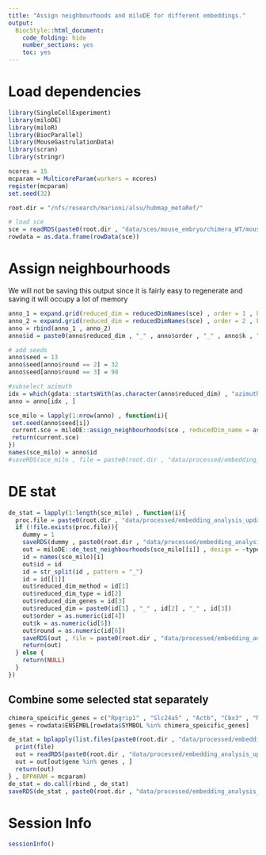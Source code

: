 ```yaml
---
title: "Assign neighbourhoods and miloDE for different embeddings."
output:
  BiocStyle::html_document:
    code_folding: hide
    number_sections: yes
    toc: yes  
---
```

# Load dependencies

```r


library(SingleCellExperiment)
library(miloDE)
library(miloR)
library(BiocParallel)
library(MouseGastrulationData)
library(scran)
library(stringr)

ncores = 15
mcparam = MulticoreParam(workers = ncores)
register(mcparam)
set.seed(32)

root.dir = "/nfs/research/marioni/alsu/hubmap_metaRef/"

# load sce 
sce = readRDS(paste0(root.dir , "data/sces/mouse_embryo/chimera_WT/mouse_embryo_wt_chimera.Rds"))
rowdata = as.data.frame(rowData(sce))

```


# Assign neighbourhoods

We will not be saving this output since it is fairly easy to regenerate and saving it will occupy a lot of memory

```r


anno_1 = expand.grid(reduced_dim = reducedDimNames(sce) , order = 1 , k = c(100,200) , round = c(1:3))
anno_2 = expand.grid(reduced_dim = reducedDimNames(sce) , order = 2 , k = c(10,20) , round = c(1:3))
anno = rbind(anno_1 , anno_2)
anno$id = paste0(anno$reduced_dim , "_" , anno$order , "_" , anno$k , "_" , anno$round)

# add seeds
anno$seed = 13
anno$seed[anno$round == 2] = 32
anno$seed[anno$round == 3] = 98

#subselect azimuth
idx = which(gdata::startsWith(as.character(anno$reduced_dim) , "azimuth"))
anno = anno[idx , ]

sce_milo = lapply(1:nrow(anno) , function(i){
 set.seed(anno$seed[i])
 current.sce = miloDE::assign_neighbourhoods(sce , reducedDim_name = as.character(anno$reduced_dim[i]) , k = anno$k[i], prop = 0.1 , order = anno$order[i], filtering = T)
 return(current.sce)
})
names(sce_milo) = anno$id
#saveRDS(sce_milo , file = paste0(root.dir , "data/processed/embedding_analysis_updated/sce_milo.Rds"))


```

# DE stat

```r



de_stat = lapply(1:length(sce_milo) , function(i){
  proc.file = paste0(root.dir , "data/processed/embedding_analysis_updated/proc/", names(sce_milo)[i] ,".Rds")
  if (!file.exists(proc.file)){
    dummy = 1
    saveRDS(dummy , paste0(root.dir , "data/processed/embedding_analysis_updated/proc/", names(sce_milo)[i] ,".Rds"))
    out = miloDE::de_test_neighbourhoods(sce_milo[[i]] , design = ~type , covariates = c("type") , min_n_cells_per_sample = 1 , BPPARAM = mcparam , output_type = "data.frame" , verbose = FALSE)
    id = names(sce_milo)[i]
    out$id = id
    id = str_split(id , pattern = "_")
    id = id[[1]]
    out$reduced_dim_method = id[1]
    out$reduced_dim_type = id[2]
    out$reduced_dim_genes = id[3]
    out$reduced_dim = paste0(id[1] , "_" , id[2] , "_" , id[3])
    out$order = as.numeric(id[4])
    out$k = as.numeric(id[5])
    out$round = as.numeric(id[6])
    saveRDS(out , file = paste0(root.dir , "data/processed/embedding_analysis_updated/milo_de/", names(sce_milo)[i] ,".Rds"))
    return(out)
  } else {
    return(NULL)
  }
})


```

## Combine some selected stat separately

```r


chimera_speicific_genes = c("Rpgrip1" , "Slc24a5" , "Actb", "Cbx3" , "Myef2" , "Pfas" , "Ssr1" , "Klhl9" , "Marcks" , "Dpysl2" , "Gnb1" , "Ankrd11")
genes = rowdata$ENSEMBL[rowdata$SYMBOL %in% chimera_speicific_genes]

de_stat = bplapply(list.files(paste0(root.dir , "data/processed/embedding_analysis_updated/milo_de/")) , function(file){
  print(file)
  out = readRDS(paste0(root.dir , "data/processed/embedding_analysis_updated/milo_de/" , file))
  out = out[out$gene %in% genes , ]
  return(out)
} , BPPARAM = mcparam)
de_stat = do.call(rbind , de_stat)
saveRDS(de_stat , paste0(root.dir , "data/processed/embedding_analysis_updated/milo_de_chimera_genes.Rds"))


```

# Session Info

```r
sessionInfo()
```
